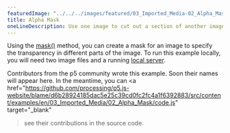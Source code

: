 ---
featuredImage: "../../../images/featured/03_Imported_Media-02_Alpha_Mask-thumbnail.png"
title: Alpha Mask
oneLineDescription: Use one image to cut out a section of another image.
---

Using the 
<a href="https://p5js.org/reference/#/p5/mask" target="_blank">mask()</a> 
method, you can create a mask for an image to specify the transparency in
different parts of the image. To run this example locally, you will need two
image files and a running 
<a href="https://github.com/processing/p5.js/wiki/Local-server">local server</a>.

Contributors from the p5 community wrote this example. Soon their names will 
appear here. In the meantime, you can 
<a 
href="https://github.com/processing/p5.js-website/blame/d6b28924185dac5e25c39cd0fc2fc4a1f6392883/src/content/examples/en/03_Imported_Media/02_Alpha_Mask/code.js" target="_blank"
>see their contributions in the source code</a>.